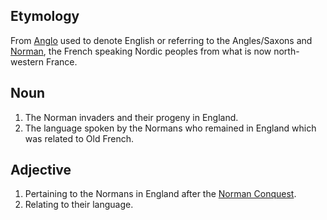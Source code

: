 ==Etymology==
From [[Anglo]] used to denote English or referring to the Angles/Saxons and [[Norman]], the French speaking Nordic peoples from what is now north-western France. 

==Noun==
# The Norman invaders and their progeny in England.
# The language spoken by the Normans who remained in England which was related to Old French.

==Adjective==
# Pertaining to the Normans in England after the [[Norman Conquest]].
# Relating to their language.